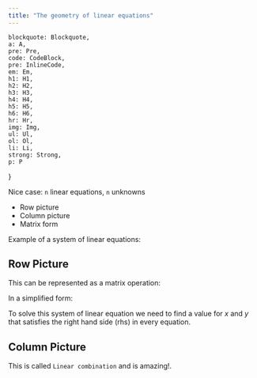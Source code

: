 ```yaml
---
title: "The geometry of linear equations"
---
```



    blockquote: Blockquote,
    a: A,
    pre: Pre,
    code: CodeBlock,
    pre: InlineCode,
    em: Em,
    h1: H1,
    h2: H2,
    h3: H3,
    h4: H4,
    h5: H5,
    h6: H6,
    hr: Hr,
    img: Img,
    ul: Ul,
    ol: Ol,
    li: Li,
    strong: Strong,
    p: P
}

Nice case: `n` linear equations, `n` unknowns

- Row picture
- Column picture
- Matrix form

Example of a system of linear equations:

<Equation
    formula="\begin{cases}2x - y = 0 \newline -x + 2y = 3\end{cases}"
    description="System of two linear equations with two unknowns."
/>

## Row Picture

This can be represented as a matrix operation:

<Equation
    formula="
    \begin{bmatrix}
    2 & -1 \\ 
    -1 & 2
    \end{bmatrix}
    \begin{bmatrix}
    x \\
    y
    \end{bmatrix}
    = 
    \begin{bmatrix}
    0 \\
    3
    \end{bmatrix}"
    description="Matrix form of the previous system of linear equations."
/>

In a simplified form:

<Equation
    formula="\mA \vx = \vb"
    description="System of linear equations."
/>

To solve this system of linear equation we need to find a value for $x$ and $y$ that satisfies the right hand side (rhs) in every equation.

<LinearSystem/>

## Column Picture

<Equation
    formula="x\begin{bmatrix}2 \\ -1\end{bmatrix} + y\begin{bmatrix}-1 \\ 2\end{bmatrix} = \begin{bmatrix}0 \\ 3\end{bmatrix}"
    description="Linear combination of system of linear equations."
/>

This is called `Linear combination` and is amazing!.

<LinearCombination
    description="Linear combination."
/>

